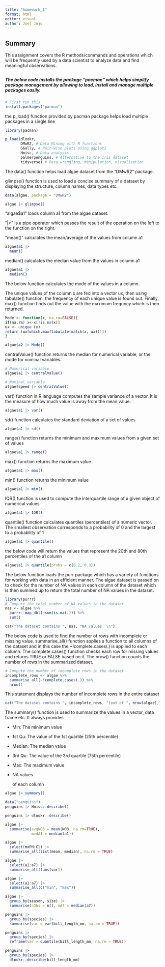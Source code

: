 ```yaml
---
title: "homework_1"
format: html
editor: visual
author: Joel Jojo
---
```


## Summary

This assignment covers the R methods/commands and operations which will be frequently used by a data scientist to analyze data and find meaningful observations.

## 

##### The below code installs the package "pacman" which helps simplify package management by allowing to load, install and manage multiple packages easily.

```r
# First run this
install.packages("pacman")
```

the p_load() function provided by pacman package helps load multiple packages in a single line

```r
library(pacman)

p_load(dlookr,
       DMwR2, # Data Mining with R functions
       GGally, # Pair-wise plots using ggplot2
       Hmisc, # Data analysis 
       palmerpenguins, # Alternative to the Iris dataset
       tidyverse) # Data wrangling, manipulation, visualization
```

The data() function helps load algae dataset from the "DMwR2" package.

glimpse() function is used to load a concise summary of a dataset by displaying the structure, column names, data types etc.

```r
data(algae, package = "DMwR2")

algae |> glimpse()
```

"algae\$a1" loads column a1 from the algae dataset.

"\|\>" is a pipe operator which passes the result of the operation on the left to the function on the right.

"mean()" calculates the mean/average of the values from column a1

```r
algae$a1 |>
  mean()
```

median() calculates the median value from the values in column a1

```r
algae$a1 |>
  median()
```

The below function calculates the mode of the values in a column.

The unique values of the column x are fed into a vector ux, then using tabulate() function, the frequency of each unique value is found out. Finally, max() function finds out the value with the maximum frequncy which is then returned.

```r
Mode <- function(x, na.rm=FALSE){
if(na.rm) x<-x[!is.na(x)]
ux <- unique (x)
return (ux[which.max(tabulate(match(x, ux)))])
}

algae$a2 |> Mode()
```

centralValue() function returns the median for numerical variable, or the mode for nominal variables.

```r
# Numerical variable
algae$a1 |> centralValue()
```

```r
# Nominal variable
algae$speed |> centralValue()
```

var() function in R language computes the sample variance of a vector. It is the measure of how much value is away from the mean value.

```r
algae$a1 |> var()
```

sd() function calculates the standard deviation of a set of values

```r
algae$a1 |> sd()
```

range() function returns the minimum and maximum values from a given set of values

```r
algae$a1 |> range()
```

max() function returns the maximum value

```r
algae$a1 |> max()
```

min() function returns the minimum value

```r
algae$a1 |> min()
```

IQR() function is used to compute the interquartile range of a given object of numerical values

```r
algae$a1 |> IQR()
```

quantile() function calculates quantiles (percentiles) of a numeric vector. The smallest observation corresponds to a probability of 0 and the largest to a probability of 1

```r
algae$a1 |> quantile()
```

the below code will return the values that represent the 20th and 80th percentiles of the a1 column

```r
algae$a1 |> quantile(probs = c(0.2, 0.8))
```

The below function loads the purr package which has a variety of functions for working with data in an efficient manner. The algae dataset is passed on to check for the number of NA values in each column of the dataset which is then summed up to return the total number of NA values in the dataset.

```r
library(purrr)
# Compute the total number of NA values in the dataset
nas <- algae %>% 
  purrr::map_dbl(~sum(is.na(.))) %>% 
  sum()

cat("The dataset contains ", nas, "NA values. \n")
```

The below code is used to find the number of rows with incomplete or missing value. summarise_all() function applies a function to all columns of the dataset and in this case the \~!complete.cases(.) is applied to each column. The complete.cases() function checks each row for missing values and returns TRUE or FALSE based on it. The nrow() function counts the number of rows in the summarized dataset.

```r
# Compute the number of incomplete rows in the dataset
incomplete_rows <- algae %>% 
  summarise_all(~!complete.cases(.)) %>%
  nrow()
```

This statement displays the number of incomplete rows in the entire dataset

```r
cat("The dataset contains ", incomplete_rows, "(out of ", nrow(algae),") incomplete rows. \n")
```

The summary() function is used to summarize the values in a vector, data frame etc. It always provides

-    Min: The minimum value

-   1st Qu: The value of the 1st quartile (25th percentile)

-   Median: The median value

-   3rd Qu: The value of the 3rd quartile (75th percentile)

-   Max: The maximum value

-   NA values

    of each column

```r
algae |> summary()
```

```r
data("penguins")
penguins |> Hmisc::describe()
```

```r
penguins |> dlookr::describe()
```

```r
algae |>
  summarise(avgNO3 = mean(NO3, na.rm=TRUE),
            medA1 = median(a1))
```

```r
algae |>
  select(mxPH:Cl) |>
  summarise_all(list(mean, median), na.rm = TRUE)
```

```r
algae |>
  select(a1:a7) |>
  summarise_all(funs(var))
```

```r
algae |>
  select(a1:a7) |>
  summarise_all(c("min", "max"))
```

```r
algae |>
  group_by(season, size) |>
  summarise(nObs = n(), mA7 = median(a7))
```

```r
penguins |> 
  group_by(species) |>
  summarise(var = var(bill_length_mm, na.rm = TRUE))
```

```r
penguins |>
  group_by(species) |>
  reframe(var = quantile(bill_length_mm, na.rm = TRUE))
```

```r
penguins |>
  group_by(species) |>
  dlookr::describe(bill_length_mm)
```
